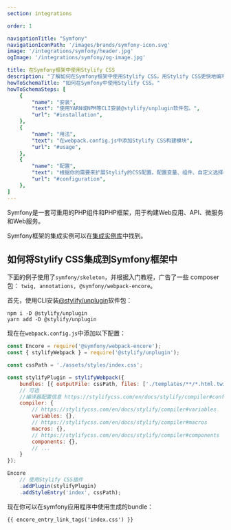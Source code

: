 ```yaml
---
section: integrations

order: 1

navigationTitle: "Symfony"
navigationIconPath: '/images/brands/symfony-icon.svg'
image: '/integrations/symfony/header.jpg'
ogImage: '/integrations/symfony/og-image.jpg'

title: 在Symfony框架中使用Stylify CSS
description: "了解如何在Symfony框架中使用Stylify CSS。用Stylify CSS更快地编写你的Symfony网站代码。"
howToSchemaTitle: "如何在Symfony中使用Stylify CSS。"
howToSchemaSteps: [
	{
		"name": "安装",
		"text": "使用YARN或NPM等CLI安装@stylify/unplugin软件包。",
		"url": "#installation",
	},
	{
		"name": "用法",
		"text": "在webpack.config.js中添加Stylify CSS构建模块",
		"url": "#usage",
	},
	{
		"name": "配置",
		"text": "根据你的需要来扩展Stylify的CSS配置。配置变量、组件、自定义选择器和更多。" ,
		"url": "#configuration",
	},
]
---
```


Symfony是一套可重用的PHP组件和PHP框架，用于构建Web应用、API、微服务和Web服务。

<Note>Symfony框架的集成实例可以在<a href="https://github.com/stylify/integrations-examples/tree/master/symfony" target="_blank" rel="noopener">集成实例库</a>中找到。</Note>

## 如何将Stylify CSS集成到Symfony框架中

下面的例子使用了`symfony/skeleton`，并根据入门教程，广告了一些 composer 包： `twig, annotations, @symfony/webpack-encore`。

首先，使用CLI安装[@stylify/unplugin](/zh/docs/unplugin)软件包：

```
npm i -D @stylify/unplugin
yarn add -D @stylify/unplugin
```

现在在`webpack.config.js`中添加以下配置：

```javascript
const Encore = require('@symfony/webpack-encore');
const { stylifyWebpack } = require('@stylify/unplugin');

const cssPath = './assets/styles/index.css';

const stylifyPlugin = stylifyWebpack({
	bundles: [{ outputFile: cssPath, files: ['./templates/**/*.html.twig' ] }],
	// 可选
	//编译器配置信息 https://stylifycss.com/en/docs/stylify/compiler#configuration
	compiler: {
		// https://stylifycss.com/en/docs/stylify/compiler#variables
		variables: {},
		// https://stylifycss.com/en/docs/stylify/compiler#macros
		macros: {},
		// https://stylifycss.com/en/docs/stylify/compiler#components
		components: {},
		// ...
	}
});

Encore
	// 使用Stylify CSS插件
	.addPlugin(stylifyPlugin)
	.addStyleEntry('index', cssPath);
```

现在你可以在symfony应用程序中使用生成的bundle：
```
{{ encore_entry_link_tags('index.css') }}
```

<DocsUnpluginBuildInfo />

<WhereToNext />
